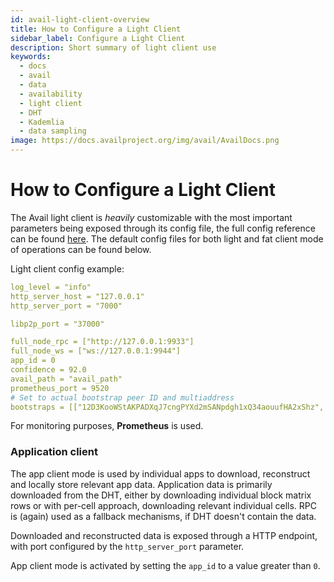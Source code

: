```yaml
---
id: avail-light-client-overview
title: How to Configure a Light Client
sidebar_label: Configure a Light Client
description: Short summary of light client use
keywords:
  - docs
  - avail
  - data
  - availability
  - light client
  - DHT
  - Kademlia
  - data sampling
image: https://docs.availproject.org/img/avail/AvailDocs.png
---
```


# How to Configure a Light Client

The Avail light client is _heavily_ customizable with the most important parameters being exposed through its config file, the full config reference can be found [here](https://github.com/availproject/avail-light#config-reference). The default config files for both light and fat client mode of operations can be found below.

Light client config example:

```yaml
log_level = "info"
http_server_host = "127.0.0.1"
http_server_port = "7000"

libp2p_port = "37000"

full_node_rpc = ["http://127.0.0.1:9933"]
full_node_ws = ["ws://127.0.0.1:9944"]
app_id = 0
confidence = 92.0
avail_path = "avail_path"
prometheus_port = 9520
# Set to actual bootstrap peer ID and multiaddress
bootstraps = [["12D3KooWStAKPADXqJ7cngPYXd2mSANpdgh1xQ34aouufHA2xShz", "/ip4/127.0.0.1/tcp/39000"]]
```

For monitoring purposes, **Prometheus** is used.

### Application client

The app client mode is used by individual apps to download, reconstruct and locally store relevant app data.
Application data is primarily downloaded from the DHT, either by downloading individual block matrix rows or with per-cell approach, downloading relevant individual cells.
RPC is (again) used as a fallback mechanisms, if DHT doesn't contain the data.

Downloaded and reconstructed data is exposed through a HTTP endpoint, with port configured by the `http_server_port` parameter.

App client mode is activated by setting the `app_id` to a value greater than `0`.